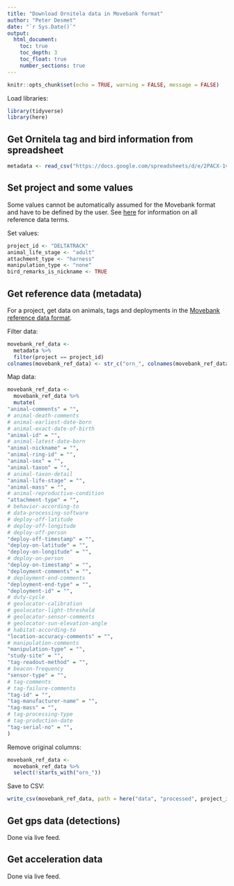 ```yaml
---
title: "Download Ornitela data in Movebank format"
author: "Peter Desmet"
date: "`r Sys.Date()`"
output:
  html_document:
    toc: true
    toc_depth: 3
    toc_float: true
    number_sections: true
---
```


```r
knitr::opts_chunk$set(echo = TRUE, warning = FALSE, message = FALSE)
```

Load libraries:

```r
library(tidyverse)
library(here)
```

## Get Ornitela tag and bird information from spreadsheet

```r
metadata <- read_csv("https://docs.google.com/spreadsheets/d/e/2PACX-1vSU838D5jOOcPSyL21iheYdC1hEwYaR88x9qhJNLOZtmaTuK6hv23Vpz-o1b5erXur4Vw2g9Z2mQchh/pub?gid=0&single=true&output=csv")
```

## Set project and some values

Some values cannot be automatically assumed for the Movebank format and have to be defined by the user. See [here](https://www.movebank.org/node/2381#metadata) for information on all reference data terms.

Set values:

```r
project_id <- "DELTATRACK"
animal_life_stage <- "adult"
attachment_type <- "harness"
manipulation_type <- "none"
bird_remarks_is_nickname <- TRUE
```

## Get reference data (metadata)

For a project, get data on animals, tags and deployments in the [Movebank reference data format](https://www.movebank.org/node/27).

Filter data:

```r
movebank_ref_data <-
  metadata %>%
  filter(project == project_id)
colnames(movebank_ref_data) <- str_c("orn_", colnames(movebank_ref_data)) # Add orn_ to colnames
```

Map data:

```r
movebank_ref_data <-
  movebank_ref_data %>%
  mutate(
"animal-comments" = "",
# animal-death-comments
# animal-earliest-date-born
# animal-exact-date-of-birth
"animal-id" = "",
# animal-latest-date-born
"animal-nickname" = "",
"animal-ring-id" = "",
"animal-sex" = "",
"animal-taxon" = "",
# animal-taxon-detail
"animal-life-stage" = "",
"animal-mass" = "",
# animal-reproductive-condition
"attachment-type" = "",
# behavior-according-to
# data-processing-software
# deploy-off-latitude
# deploy-off-longitude
# deploy-off-person
"deploy-off-timestamp" = "",
"deploy-on-latitude" = "",
"deploy-on-longitude" = "",
# deploy-on-person
"deploy-on-timestamp" = "",
"deployment-comments" = "",
# deployment-end-comments
"deployment-end-type" = "",
"deployment-id" = "",
# duty-cycle
# geolocator-calibration
# geolocator-light-threshold
# geolocator-sensor-comments
# geolocator-sun-elevation-angle
# habitat-according-to
"location-accuracy-comments" = "",
# manipulation-comments
"manipulation-type" = "",
"study-site" = "",
"tag-readout-method" = "",
# beacon-frequency
"sensor-type" = "",
# tag-comments
# tag-failure-comments
"tag-id" = "",
"tag-manufacturer-name" = "",
"tag-mass" = "",
# tag-processing-type
# tag-production-date
"tag-serial-no" = "",
)
```

Remove original columns:

```r
movebank_ref_data <-
  movebank_ref_data %>%
  select(!starts_with("orn_")) 
```

Save to CSV:

```r
write_csv(movebank_ref_data, path = here("data", "processed", project_id, "movebank_ref_data.csv"), na = "")
```

## Get gps data (detections)

Done via live feed.

## Get acceleration data

Done via live feed.
